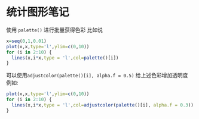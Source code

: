# 统计图形笔记
使用 ``` palette() ``` 进行批量获得色彩
比如说


```r
x=seq(0,1,0.01)
plot(x,x,type='l',ylim=c(0,10))
for (i in 2:10) {
  lines(x,i*x,type = 'l',col=palette()[i])
}
```

可以使用```adjustcolor(palette()[i], alpha.f = 0.5) ``` 给上述色彩增加透明度
例如:
```r
plot(x,x,type='l',ylim=c(0,10))
for (i in 2:10) {
  lines(x,i*x,type = 'l',col=adjustcolor(palette()[i], alpha.f = 0.3))
}

```
